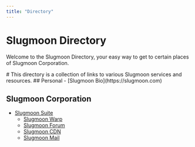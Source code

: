 ```yaml
---
title: "Directory"
---
```


# Slugmoon Directory

Welcome to the Slugmoon Directory, your easy way to get to certain places of Slugmoon Corporation.

<BrowserWindow url="https://slugmoon.com/directory">
# <Typewriter text="Welcome to the Slugmoon Directory!" loop delay={100} eraseDelay={40} />
This directory is a collection of links to various Slugmoon services and resources.

<GradientText text="Explore the directory below:" />
## Personal
  - [Slugmoon Bio](https://slugmoon.com)

## Slugmoon Corporation
 - [Slugmoon Suite](https://suite.slugmoon.com)
   - [Slugmoon Warp](https://warp.slugmoon.lol)
   - [Slugmoon Forum](https://forum.slugmoon.com)
   - [Slugmoon CDN](https://srbx.co.uk)
   - [Slugmoon Mail](https://mail.slugmoon.com)
</BrowserWindow>